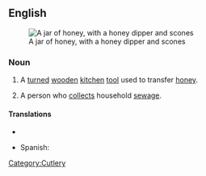 ==English==
[[Image:runny hunny.jpg|thumb|A jar of honey, with a honey dipper and scones]]

===Noun===
{{en-noun|sg=[[honey]] [[dipper]]}}

# A [[turned]] [[wooden]] [[kitchen]] [[tool]] used to transfer [[honey]].
# {{chiefly|US}} A person who [[collect]]s household [[sewage]].

====Translations====
{{trans-top|kitchen tool}}
* {{trreq|Finnish}}
{{trans-mid}}
* Spanish: {{t|es|cuchara para miel|f}}
{{trans-bottom}}

[[Category:Cutlery]]